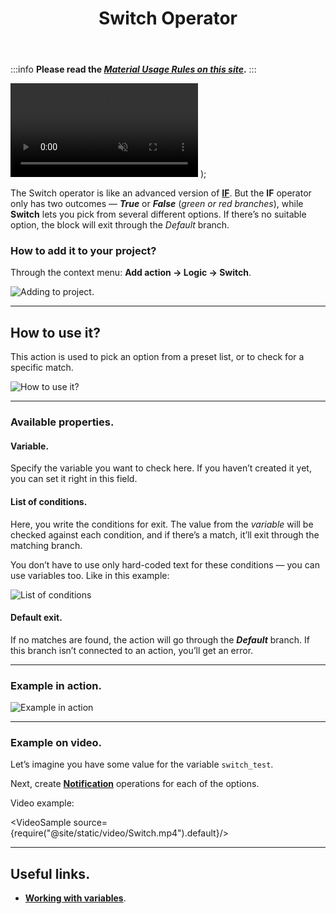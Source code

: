 ﻿---
sidebar_position: 2
title: Switch Operator
description: Choosing from several options
---
:::info **Please read the [*Material Usage Rules on this site*](../../Disclaimer).**
:::

  <video controls playsInline muted preload="auto" className='docsVideo'>
    <source src={source} type="video/mp4" />
</video>
);

The Switch operator is like an advanced version of [**IF**](./IF). But the **IF** operator only has two outcomes — ***True*** or ***False*** (*green or red branches*), while **Switch** lets you pick from several different options. If there’s no suitable option, the block will exit through the *Default* branch.

### How to add it to your project?
Through the context menu: **Add action → Logic → Switch**.

![Adding to project.](./assets/Switch/Switch_pic1.png)
_______________________________________________
## How to use it?
This action is used to pick an option from a preset list, or to check for a specific match.

![How to use it?](./assets/Switch/Switch_pic2.png)
_______________________________________________
### Available properties.
#### Variable.
Specify the variable you want to check here. If you haven’t created it yet, you can set it right in this field.

#### List of conditions.
Here, you write the conditions for exit. The value from the *variable* will be checked against each condition, and if there’s a match, it’ll exit through the matching branch.

You don’t have to use only hard-coded text for these conditions — you can use variables too. Like in this example:

![List of conditions](./assets/Switch/Switch_pic3.png)

#### Default exit.
If no matches are found, the action will go through the ***Default*** branch. If this branch isn’t connected to an action, you’ll get an error.
_______________________________________________
### Example in action.

![Example in action](./assets/Switch/Switch_pic4.png)
_______________________________________________
### Example on video.
Let’s imagine you have some value for the variable `switch_test`.

Next, create [**Notification**](./Notification) operations for each of the options.

Video example:

<VideoSample source={require("@site/static/video/Switch.mp4").default}/>
_______________________________________________
## Useful links.
- [**Working with variables**](../../Data/WorkWithVariables).